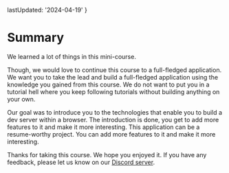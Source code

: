   lastUpdated: '2024-04-19'
}

# Summary

We learned a lot of things in this mini-course.

Though, we would love to continue this course to a full-fledged application. We want you to take the lead and build a full-fledged application using the knowledge you gained from this course. We do not want to put you in a tutorial hell where you keep following tutorials without building anything on your own.

Our goal was to introduce you to the technologies that enable you to build a dev server within a browser. The introduction is done, you get to add more features to it and make it more interesting. This application can be a resume-worthy project. You can add more features to it and make it more interesting.

Thanks for taking this course. We hope you enjoyed it. If you have any feedback, please let us know on our [Discord server](https://discord.gg/DWAVqksVtx).